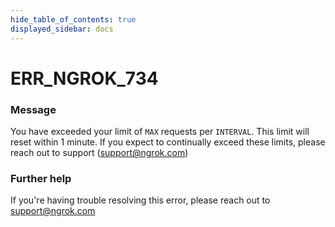 ```yaml
---
hide_table_of_contents: true
displayed_sidebar: docs
---
```



# ERR_NGROK_734

### Message

You have exceeded your limit of `MAX` requests per `INTERVAL`. This limit will reset within 1 minute. If you expect to continually exceed these limits, please reach out to support (support@ngrok.com)

### Further help

If you're having trouble resolving this error, please reach out to [support@ngrok.com](mailto:support@ngrok.com?subject=Help%20with%20ERR_NGROK_734)

<ErrorDetails error="err_ngrok_734" />
